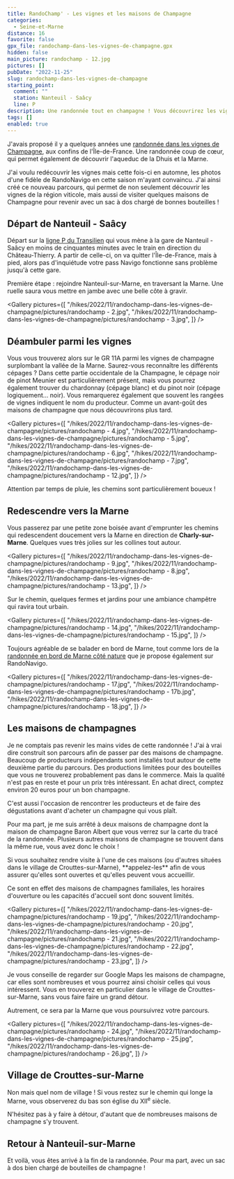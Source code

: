 ```yaml
---
title: RandoChamp' - Les vignes et les maisons de Champagne
categories:
  - Seine-et-Marne
distance: 16
favorite: false
gpx_file: randochamp-dans-les-vignes-de-champagne.gpx
hidden: false
main_picture: randochamp - 12.jpg
pictures: []
pubDate: "2022-11-25"
slug: randochamp-dans-les-vignes-de-champagne
starting_point:
  comment: ""
  station: Nanteuil - Saâcy
  line: P
description: Une randonnée tout en champagne ! Vous découvrirez les vignes de Champagne, les maisons de Champagne de producteurs indépendants et quelques village… de Champagne.
tags: []
enabled: true
---
```


J'avais proposé il y a quelques années une [randonnée dans les vignes de Champagne](/2017/06/26/a-travers-les-vignes-dans-la-vallee-de-la-marne), aux confins de l'Île-de-France. Une randonnée coup de cœur, qui permet également de découvrir l'aqueduc de la Dhuis et la Marne.

J'ai voulu redécouvrir les vignes mais cette fois-ci en automne, les photos d'une fidèle de RandoNavigo en cette saison m'ayant convaincu. J'ai ainsi créé ce nouveau parcours, qui permet de non seulement découvrir les vignes de la région viticole, mais aussi de visiter quelques maisons de Champagne pour revenir avec un sac à dos chargé de bonnes bouteilles !

## Départ de Nanteuil - Saâcy

Départ sur la [ligne P du Transilien](/randonnees-par-ligne/randonnees-transilien-ligne-p) qui vous mène à la gare de Nanteuil - Saâcy en moins de cinquantes minutes avec le train en direction du Château-Thierry. A partir de celle-ci, on va quitter l'Île-de-France, mais à pied, alors pas d'inquiétude votre pass Navigo fonctionne sans problème jusqu'à cette gare.

<Picture
  src="/hikes/2022/11/randochamp-dans-les-vignes-de-champagne/pictures/randochamp - 1.jpg"
  caption="Un Z 20500 (pour les intimes) rénové qui attend le randonneur en Gare de l'Est"
/>

Première étape : rejoindre Nanteuil-sur-Marne, en traversant la Marne. Une ruelle saura vous mettre en jambe avec une belle côte à gravir.

<Gallery
  pictures={[
    "/hikes/2022/11/randochamp-dans-les-vignes-de-champagne/pictures/randochamp - 2.jpg",
    "/hikes/2022/11/randochamp-dans-les-vignes-de-champagne/pictures/randochamp - 3.jpg",
  ]}
/>

## Déambuler parmi les vignes

Vous vous trouverez alors sur le GR 11A parmi les vignes de champagne surplombant la vallée de la Marne. Saurez-vous reconnaître les différents cépages ? Dans cette partie occidentale de la Champagne, le cépage noir de pinot Meunier est particulièrement présent, mais vous pourrez également trouver du chardonnay (cépage blanc) et du pinot noir (cépage logiquement… noir).
Vous remarquerez également que souvent les rangées de vignes indiquent le nom du producteur. Comme un avant-goût des maisons de champagne que nous découvrirons plus tard.

<Gallery
  pictures={[
    "/hikes/2022/11/randochamp-dans-les-vignes-de-champagne/pictures/randochamp - 4.jpg",
    "/hikes/2022/11/randochamp-dans-les-vignes-de-champagne/pictures/randochamp - 5.jpg",
    "/hikes/2022/11/randochamp-dans-les-vignes-de-champagne/pictures/randochamp - 6.jpg",
    "/hikes/2022/11/randochamp-dans-les-vignes-de-champagne/pictures/randochamp - 7.jpg",
    "/hikes/2022/11/randochamp-dans-les-vignes-de-champagne/pictures/randochamp - 12.jpg",
  ]}
/>

Attention par temps de pluie, les chemins sont particulièrement boueux !

## Redescendre vers la Marne

Vous passerez par une petite zone boisée avant d'emprunter les chemins qui redescendent doucement vers la Marne en direction de **Charly-sur-Marne**. Quelques vues très jolies sur les collines tout autour.

<Gallery
  pictures={[
    "/hikes/2022/11/randochamp-dans-les-vignes-de-champagne/pictures/randochamp - 9.jpg",
    "/hikes/2022/11/randochamp-dans-les-vignes-de-champagne/pictures/randochamp - 8.jpg",
    "/hikes/2022/11/randochamp-dans-les-vignes-de-champagne/pictures/randochamp - 13.jpg",
  ]}
/>

<Picture
  src="/hikes/2022/11/randochamp-dans-les-vignes-de-champagne/pictures/randochamp - 11.jpg"
  caption="Vue sur la vallée"
/>

Sur le chemin, quelques fermes et jardins pour une ambiance champêtre qui ravira tout urbain.

<Gallery
  pictures={[
    "/hikes/2022/11/randochamp-dans-les-vignes-de-champagne/pictures/randochamp - 14.jpg",
    "/hikes/2022/11/randochamp-dans-les-vignes-de-champagne/pictures/randochamp - 15.jpg",
  ]}
/>

Toujours agréable de se balader en bord de Marne, tout comme lors de la [randonnée en bord de Marne côté nature](/2022/07/24/la-marne-cote-nature) que je propose également sur RandoNavigo.

<Gallery
  pictures={[
    "/hikes/2022/11/randochamp-dans-les-vignes-de-champagne/pictures/randochamp - 17.jpg",
    "/hikes/2022/11/randochamp-dans-les-vignes-de-champagne/pictures/randochamp - 17b.jpg",
    "/hikes/2022/11/randochamp-dans-les-vignes-de-champagne/pictures/randochamp - 18.jpg",
  ]}
/>

## Les maisons de champagnes

Je ne comptais pas revenir les mains vides de cette randonnée ! J'ai à vrai dire construit son parcours afin de passer par des maisons de champagne. Beaucoup de producteurs indépendants sont installés tout autour de cette deuxième partie du parcours. Des productions limitées pour des bouteilles que vous ne trouverez probablement pas dans le commerce. Mais la qualité n'est pas en reste et pour un prix très intéressant. En achat direct, comptez environ 20 euros pour un bon champagne.

C'est aussi l'occasion de rencontrer les producteurs et de faire des dégustations avant d'acheter un champagne qui vous plaît.

Pour ma part, je me suis arrêté à deux maisons de champagne dont la maison de champagne Baron Albert que vous verrez sur la carte du tracé de la randonnée. Plusieurs autres maisons de champagne se trouvent dans la même rue, vous avez donc le choix !

<InfoBox type="info">
Si vous souhaitez rendre visite à l'une de ces maisons (ou d'autres situées dans le village de Crouttes-sur-Marne), **appelez-les** afin de vous assurer qu'elles sont ouvertes et qu'elles peuvent vous accueillir.

Ce sont en effet des maisons de champagnes familiales, les horaires d'ouverture ou les capacités d'accueil sont donc souvent limités.

</InfoBox>

<Gallery
  pictures={[
    "/hikes/2022/11/randochamp-dans-les-vignes-de-champagne/pictures/randochamp - 19.jpg",
    "/hikes/2022/11/randochamp-dans-les-vignes-de-champagne/pictures/randochamp - 20.jpg",
    "/hikes/2022/11/randochamp-dans-les-vignes-de-champagne/pictures/randochamp - 21.jpg",
    "/hikes/2022/11/randochamp-dans-les-vignes-de-champagne/pictures/randochamp - 22.jpg",
    "/hikes/2022/11/randochamp-dans-les-vignes-de-champagne/pictures/randochamp - 23.jpg",
  ]}
/>

Je vous conseille de regarder sur Google Maps les maisons de champagne, car elles sont nombreuses et vous pourrez ainsi choisir celles qui vous intéressent. Vous en trouverez en particulier dans le village de Crouttes-sur-Marne, sans vous faire faire un grand détour.

Autrement, ce sera par la Marne que vous poursuivrez votre parcours.

<Gallery
  pictures={[
    "/hikes/2022/11/randochamp-dans-les-vignes-de-champagne/pictures/randochamp - 24.jpg",
    "/hikes/2022/11/randochamp-dans-les-vignes-de-champagne/pictures/randochamp - 25.jpg",
    "/hikes/2022/11/randochamp-dans-les-vignes-de-champagne/pictures/randochamp - 26.jpg",
  ]}
/>

## Village de Crouttes-sur-Marne

Non mais quel nom de village ! Si vous restez sur le chemin qui longe la Marne, vous observerez du bas son église du XII<sup>e</sup> siècle.

N'hésitez pas à y faire à détour, d'autant que de nombreuses maisons de champagne s'y trouvent.

<Picture
  src="/hikes/2022/11/randochamp-dans-les-vignes-de-champagne/pictures/randochamp - 27.jpg"
  caption="L'église Saint-Quiriace de Crouttes-sur-Marne"
/>

## Retour à Nanteuil-sur-Marne

Et voilà, vous êtes arrivé à la fin de la randonnée. Pour ma part, avec un sac à dos bien chargé de bouteilles de champagne !

<Picture
  src="/hikes/2022/11/randochamp-dans-les-vignes-de-champagne/pictures/randochamp - sac.jpg"
  caption="Mon conseil : prévoyez un grand sac !"
/>
